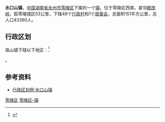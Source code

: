 {{中国乡级行政区|43/11/02/101/000}}
'''水口山镇'''，[[中国|中国]][[湖南省|湖南省]][[永州市|永州市]][[零陵区|零陵区]]下属的一个[[镇|镇]]，位于零陵区西南，紧邻[[都庞岭|都庞岭]]，距零陵城区53公里，下辖49个[[行政村|行政村]]和1个[[居委会|居委会]]，总面积151平方公里，总人口43360人。

== 行政区划 ==

珠山镇下辖以下地区：<ref>{{PRC admin/ref sgc|43/11/02/101/000}}</ref>

{{PRC admin/children|43/11/02/101/000}}。

==参考资料==
{{reflist}}
*[https://web.archive.org/web/20090202175351/http://www.xzqh.org/html/hn/1102_164.html 行政区划网·水口山镇]

{{HuNan-stub}}
{{永州市零陵区行政区划}}

[[Category:零陵区|]]
[[Category:永州乡镇|零陵区-镇]]
